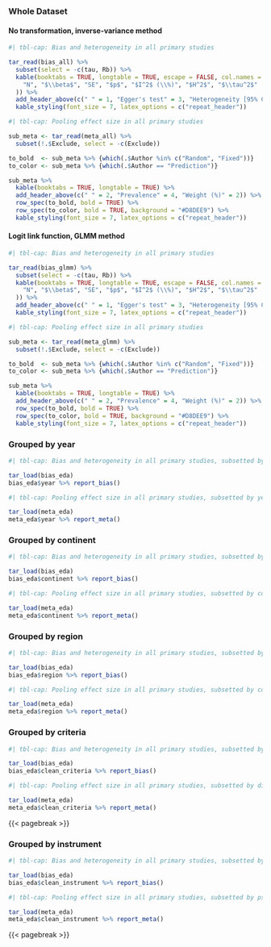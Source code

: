 ### Whole Dataset

#### No transformation, inverse-variance method

```r
#| tbl-cap: Bias and heterogeneity in all primary studies

tar_read(bias_all) %>%
  subset(select = -c(tau, Rb)) %>%
  kable(booktabs = TRUE, longtable = TRUE, escape = FALSE, col.names = c(
    "N", "$\\beta$", "SE", "$p$", "$I^2$ (\\%)", "$H^2$", "$\\tau^2$"
  )) %>%
  add_header_above(c(" " = 1, "Egger's test" = 3, "Heterogeneity [95% CI]" = 3)) %>%
  kable_styling(font_size = 7, latex_options = c("repeat_header"))

```

```r
#| tbl-cap: Pooling effect size in all primary studies

sub_meta <- tar_read(meta_all) %>%
  subset(!.$Exclude, select = -c(Exclude))

to_bold  <- sub_meta %>% {which(.$Author %in% c("Random", "Fixed"))}
to_color <- sub_meta %>% {which(.$Author == "Prediction")}

sub_meta %>%
  kable(booktabs = TRUE, longtable = TRUE) %>%
  add_header_above(c(" " = 2, "Prevalence" = 4, "Weight (%)" = 2)) %>%
  row_spec(to_bold, bold = TRUE) %>%
  row_spec(to_color, bold = TRUE, background = "#D8DEE9") %>%
  kable_styling(font_size = 7, latex_options = c("repeat_header"))

```

#### Logit link function, GLMM method

```r
#| tbl-cap: Bias and heterogeneity in all primary studies

tar_read(bias_glmm) %>%
  subset(select = -c(tau, Rb)) %>%
  kable(booktabs = TRUE, longtable = TRUE, escape = FALSE, col.names = c(
    "N", "$\\beta$", "SE", "$p$", "$I^2$ (\\%)", "$H^2$", "$\\tau^2$"
  )) %>%
  add_header_above(c(" " = 1, "Egger's test" = 3, "Heterogeneity [95% CI]" = 3)) %>%
  kable_styling(font_size = 7, latex_options = c("repeat_header"))

```

```r
#| tbl-cap: Pooling effect size in all primary studies

sub_meta <- tar_read(meta_glmm) %>%
  subset(!.$Exclude, select = -c(Exclude))

to_bold  <- sub_meta %>% {which(.$Author %in% c("Random", "Fixed"))}
to_color <- sub_meta %>% {which(.$Author == "Prediction")}

sub_meta %>%
  kable(booktabs = TRUE, longtable = TRUE) %>%
  add_header_above(c(" " = 2, "Prevalence" = 4, "Weight (%)" = 2)) %>%
  row_spec(to_bold, bold = TRUE) %>%
  row_spec(to_color, bold = TRUE, background = "#D8DEE9") %>%
  kable_styling(font_size = 7, latex_options = c("repeat_header"))

```


### Grouped by year

```r
#| tbl-cap: Bias and heterogeneity in all primary studies, subsetted by year

tar_load(bias_eda)
bias_eda$year %>% report_bias()

```

```r
#| tbl-cap: Pooling effect size in all primary studies, subsetted by year

tar_load(meta_eda)
meta_eda$year %>% report_meta()

```

### Grouped by continent

```r
#| tbl-cap: Bias and heterogeneity in all primary studies, subsetted by countries

tar_load(bias_eda)
bias_eda$continent %>% report_bias()

```

```r
#| tbl-cap: Pooling effect size in all primary studies, subsetted by countries

tar_load(meta_eda)
meta_eda$continent %>% report_meta()

```

### Grouped by region

```r
#| tbl-cap: Bias and heterogeneity in all primary studies, subsetted by countries

tar_load(bias_eda)
bias_eda$region %>% report_bias()

```

```r
#| tbl-cap: Pooling effect size in all primary studies, subsetted by countries

tar_load(meta_eda)
meta_eda$region %>% report_meta()

```

### Grouped by criteria

```r
#| tbl-cap: Bias and heterogeneity in all primary studies, subsetted by diagnostic criteria

tar_load(bias_eda)
bias_eda$clean_criteria %>% report_bias()

```

```r
#| tbl-cap: Pooling effect size in all primary studies, subsetted by diagnostic criteria

tar_load(meta_eda)
meta_eda$clean_criteria %>% report_meta()

```

{{< pagebreak >}}

\KOMAoptions{paper=landscape,pagesize}
\recalctypearea

### Grouped by instrument

```r
#| tbl-cap: Bias and heterogeneity in all primary studies, subsetted by psychometric instruments

tar_load(bias_eda)
bias_eda$clean_instrument %>% report_bias()

```

```r
#| tbl-cap: Pooling effect size in all primary studies, subsetted by psychometric instruments

tar_load(meta_eda)
meta_eda$clean_instrument %>% report_meta()

```

{{< pagebreak >}}

\KOMAoptions{paper=portrait,pagesize}
\recalctypearea

